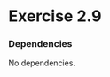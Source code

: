 
# Exercise 2.9

### Dependencies
No dependencies.

 <Giscus
  repo={config.repo}
  repoId={config.repoId}
  category={config.category}
  categoryId={config.categoryId}
  mapping={config.mapping}
  reactionsEnabled={config.reactionsEnabled}
  emitMetadata={config.emitMetadata}
  theme={config.theme}
/>
